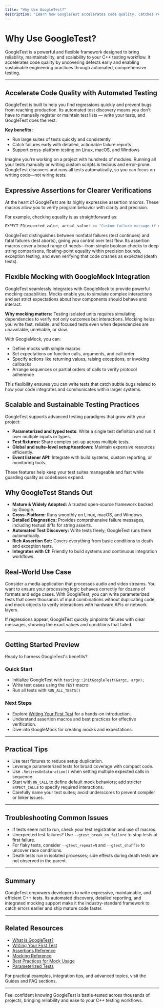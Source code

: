 ```yaml
---
title: "Why Use GoogleTest?"
description: "Learn how GoogleTest accelerates code quality, catches regressions, and integrates into modern C++ workflows. Discover how its automated test discovery, expressive assertions, and flexible mocking support enable scalable, sustainable engineering practices."
---
```


# Why Use GoogleTest?

GoogleTest is a powerful and flexible framework designed to bring reliability, maintainability, and scalability to your C++ testing workflow. It accelerates code quality by uncovering defects early and enabling sustainable engineering practices through automated, comprehensive testing.

---

## Accelerate Code Quality with Automated Testing

GoogleTest is built to help you find regressions quickly and prevent bugs from reaching production. Its automated test discovery means you don't have to manually register or maintain test lists — write your tests, and GoogleTest does the rest.

**Key benefits:**
- Run large suites of tests quickly and consistently
- Catch failures early with detailed, actionable failure reports
- Support cross-platform testing on Linux, macOS, and Windows

Imagine you're working on a project with hundreds of modules. Running all your tests manually or writing custom scripts is tedious and error-prone. GoogleTest discovers and runs all tests automatically, so you can focus on writing code—not wiring tests.

## Expressive Assertions for Clearer Verifications

At the heart of GoogleTest are its highly expressive assertion macros. These macros allow you to verify program behavior with clarity and precision.

For example, checking equality is as straightforward as:

```cpp
EXPECT_EQ(expected_value, actual_value) << "Custom failure message if needed.";
```

GoogleTest distinguishes between nonfatal failures (test continues) and fatal failures (test aborts), giving you control over test flow. Its assertion macros cover a broad range of needs—from simple boolean checks to deep string comparisons, floating-point equality within precision bounds, exception testing, and even verifying that code crashes as expected (death tests).


## Flexible Mocking with GoogleMock Integration

GoogleTest seamlessly integrates with GoogleMock to provide powerful mocking capabilities. Mocks enable you to simulate complex interactions and set strict expectations about how components should behave and interact.

**Why mocking matters:** Testing isolated units requires simulating dependencies to verify not only outcomes but interactions. Mocking helps you write fast, reliable, and focused tests even when dependencies are unavailable, unreliable, or slow.

With GoogleMock, you can:
- Define mocks with simple macros
- Set expectations on function calls, arguments, and call order
- Specify actions like returning values, raising exceptions, or invoking callbacks
- Arrange sequences or partial orders of calls to verify protocol adherence

This flexibility ensures you can write tests that catch subtle bugs related to how your code integrates and communicates within larger systems.

## Scalable and Sustainable Testing Practices

GoogleTest supports advanced testing paradigms that grow with your project:

- **Parameterized and typed tests:** Write a single test definition and run it over multiple inputs or types.
- **Test fixtures:** Share complex set-up across multiple tests.
- **Global and suite-level setup/teardown:** Maintain expensive resources efficiently.
- **Event listener API:** Integrate with build systems, custom reporting, or monitoring tools.

These features help keep your test suites manageable and fast while guarding quality as codebases expand.

## Why GoogleTest Stands Out

- **Mature & Widely Adopted:** A trusted open-source framework backed by Google.
- **Cross-Platform:** Runs smoothly on Linux, macOS, and Windows.
- **Detailed Diagnostics:** Provides comprehensive failure messages, including textual diffs for string asserts.
- **Automated Test Discovery:** Write tests freely; GoogleTest runs them automatically.
- **Rich Assertion Set:** Covers everything from basic conditions to death and exception tests.
- **Integrates with CI:** Friendly to build systems and continuous integration workflows.

## Real-World Use Case

Consider a media application that processes audio and video streams. You want to ensure your processing logic behaves correctly for dozens of formats and edge cases. With GoogleTest, you can write parameterized tests that cover thousands of input combinations without duplicating code, and mock objects to verify interactions with hardware APIs or network layers.

If regressions appear, GoogleTest quickly pinpoints failures with clear messages, showing the exact values and conditions that failed.

---

## Getting Started Preview

Ready to harness GoogleTest's benefits?

### Quick Start
- Initialize GoogleTest with `testing::InitGoogleTest(&argc, argv);`
- Write test cases using the `TEST` macro
- Run all tests with `RUN_ALL_TESTS()`

### Next Steps
- Explore [Writing Your First Test](/guides/getting-started/writing-your-first-test) for a hands-on introduction.
- Understand assertion macros and best practices for effective verification.
- Dive into GoogleMock for creating mocks and expectations.


---

## Practical Tips

- Use test fixtures to reduce setup duplication.
- Leverage parameterized tests for broad coverage with compact code.
- Use `.RetiresOnSaturation()` when setting multiple expected calls in sequence.
- Start with `ON_CALL` to define default mock behaviors; add stricter `EXPECT_CALL`s to specify required interactions.
- Carefully name your test suites; avoid underscores to prevent compiler or linker issues.

---

## Troubleshooting Common Issues

- If tests seem not to run, check your test registration and use of macros.
- Unexpected test failures? Use `--gtest_break_on_failure` to stop tests at first failure.
- For flaky tests, consider `--gtest_repeat=N` and `--gtest_shuffle` to uncover race conditions.
- Death tests run in isolated processes; side effects during death tests are not observed in the parent.

---

## Summary

GoogleTest empowers developers to write expressive, maintainable, and efficient C++ tests. Its automated discovery, detailed reporting, and integrated mocking support make it the industry-standard framework to catch errors earlier and ship mature code faster.


---

## Related Resources

- [What is GoogleTest?](/overview/intro_value/what_is_googletest)
- [Writing Your First Test](/guides/getting-started/writing-your-first-test)
- [Assertions Reference](/reference/assertions-and-matchers/assertion-macros)
- [Mocking Reference](/reference/mocking-api/mock-methods)
- [Best Practices for Mock Usage](/guides/mocking-and-advanced-testing/best-practices-for-mock-usage)
- [Parameterized Tests](/guides/parameterized-and-typed-tests/writing-parameterized-tests)

For practical examples, integration tips, and advanced topics, visit the Guides and FAQ sections.

---

Feel confident knowing GoogleTest is battle-tested across thousands of projects, bringing reliability and ease to your C++ testing workflows.